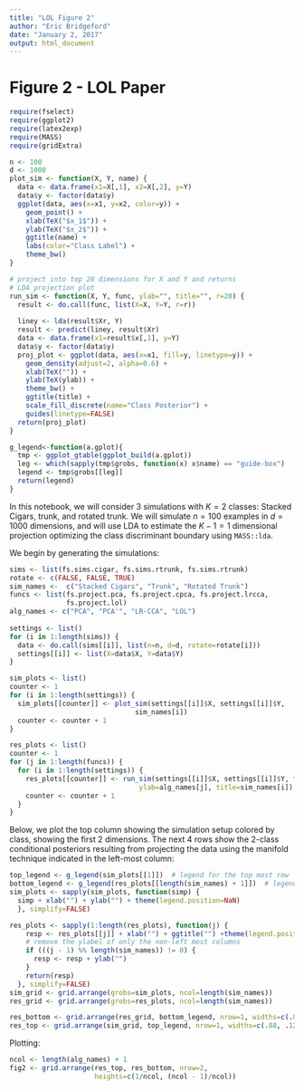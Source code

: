 ```yaml
---
title: "LOL Figure 2"
author: "Eric Bridgeford"
date: "January 2, 2017"
output: html_document
---
```


# Figure 2 - LOL Paper

```r
require(fselect)
require(ggplot2)
require(latex2exp)
require(MASS)
require(gridExtra)

n <- 100
d <- 1000
plot_sim <- function(X, Y, name) {
  data <- data.frame(x1=X[,1], x2=X[,2], y=Y)
  data$y <- factor(data$y)
  ggplot(data, aes(x=x1, y=x2, color=y)) +
    geom_point() +
    xlab(TeX("$x_1$")) +
    ylab(TeX("$x_2$")) +
    ggtitle(name) +
    labs(color="Class Label") +
    theme_bw()
}

# project into top 20 dimensions for X and Y and returns
# LDA projection plot
run_sim <- function(X, Y, func, ylab="", title="", r=20) {
  result <- do.call(func, list(X=X, Y=Y, r=r))
  
  liney <- lda(result$Xr, Y)
  result <- predict(liney, result$Xr)
  data <- data.frame(x1=result$x[,1], y=Y)
  data$y <- factor(data$y)
  proj_plot <- ggplot(data, aes(x=x1, fill=y, linetype=y)) +
    geom_density(adjust=2, alpha=0.6) +
    xlab(TeX("")) +
    ylab(TeX(ylab)) +
    theme_bw() +
    ggtitle(title) +
    scale_fill_discrete(name="Class Posterior") +
    guides(linetype=FALSE)
  return(proj_plot)
}

g_legend<-function(a.gplot){
  tmp <- ggplot_gtable(ggplot_build(a.gplot))
  leg <- which(sapply(tmp$grobs, function(x) x$name) == "guide-box")
  legend <- tmp$grobs[[leg]]
  return(legend)
}
```

In this notebook, we will consider 3 simulations with $K=2$ classes: Stacked Cigars, trunk, and rotated trunk. We will simulate $n=100$ examples in $d=1000$ dimensions, and will use LDA to estimate the $K-1=1$ dimensional projection optimizing the class discriminant boundary using `MASS::lda`.

We begin by generating the simulations:

```r
sims <- list(fs.sims.cigar, fs.sims.rtrunk, fs.sims.rtrunk)
rotate <- c(FALSE, FALSE, TRUE)
sim_names <-  c("Stacked Cigars", "Trunk", "Rotated Trunk")
funcs <- list(fs.project.pca, fs.project.cpca, fs.project.lrcca,
              fs.project.lol)
alg_names <- c("PCA", "PCA'", "LR-CCA", "LOL")
  
settings <- list()
for (i in 1:length(sims)) {
  data <- do.call(sims[[i]], list(n=n, d=d, rotate=rotate[i]))
  settings[[i]] <- list(X=data$X, Y=data$Y)
}

sim_plots <- list()
counter <- 1
for (i in 1:length(settings)) {
  sim_plots[[counter]] <- plot_sim(settings[[i]]$X, settings[[i]]$Y,
                               sim_names[i])
  counter <- counter + 1
}
```

```r
res_plots <- list()
counter <- 1
for (j in 1:length(funcs)) {
  for (i in 1:length(settings)) {
    res_plots[[counter]] <- run_sim(settings[[i]]$X, settings[[i]]$Y, funcs[[j]],
                                ylab=alg_names[j], title=sim_names[i])
    counter <- counter + 1
  }
}
```

Below, we plot the top column showing the simulation setup colored by class, showing the first 2 dimensions. The next 4 rows show the 2-class conditional posteriors resulting from projecting the data using the manifold technique indicated in the left-most column:

```r
top_legend <- g_legend(sim_plots[[1]])  # legend for the top most row
bottom_legend <- g_legend(res_plots[[length(sim_names) + 1]])  # legend for the rest of the examples
sim_plots <- sapply(sim_plots, function(simp) {
  simp + xlab("") + ylab("") + theme(legend.position=NaN)
  }, simplify=FALSE)

res_plots <- sapply(1:length(res_plots), function(j) {
    resp <- res_plots[[j]] + xlab("") + ggtitle("") +theme(legend.position=NaN)
    # remove the ylabel of only the non-left most columns
    if (((j - 1) %% length(sim_names)) != 0) {
      resp <- resp + ylab("")
    }
    return(resp)
  }, simplify=FALSE)
sim_grid <- grid.arrange(grobs=sim_plots, ncol=length(sim_names))
res_grid <- grid.arrange(grobs=res_plots, ncol=length(sim_names))

res_bottom <- grid.arrange(res_grid, bottom_legend, nrow=1, widths=c(.88, .12))
res_top <- grid.arrange(sim_grid, top_legend, nrow=1, widths=c(.88, .12))
```

Plotting:

```r
ncol <- length(alg_names) + 1
fig2 <- grid.arrange(res_top, res_bottom, nrow=2,
                     heights=c(1/ncol, (ncol - 1)/ncol))
```
